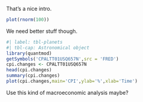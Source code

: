 That's a nice intro.

```r
plot(rnorm(100))
```

We need better stuff though.

```r
#| label: tbl-planets
#| tbl-cap: Astronomical object
library(quantmod)
getSymbols('CPALTT01USQ657N',src = 'FRED')
cpi.changes <- CPALTT01USQ657N
head(cpi.changes)
summary(cpi.changes)
plot(cpi.changes,main='CPI',ylab='%',xlab='Time')
```

Use this kind of macroeconomic analysis maybe?
